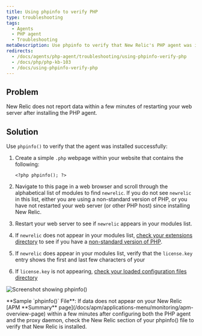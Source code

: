 ```yaml
---
title: Using phpinfo to verify PHP
type: troubleshooting
tags:
  - Agents
  - PHP agent
  - Troubleshooting
metaDescription: Use phpinfo to verify that New Relic's PHP agent was installed correctly.
redirects:
  - /docs/agents/php-agent/troubleshooting/using-phpinfo-verify-php
  - /docs/php/php-kb-103
  - /docs/using-phpinfo-verify-php
---
```



## Problem

New Relic does not report data within a few minutes of restarting your web server after installing the PHP agent.

## Solution

Use `phpinfo()` to verify that the agent was installed successfully:

1. Create a simple `.php` webpage within your website that contains the following:

   ```
   <?php phpinfo(); ?>
   ```
2. Navigate to this page in a web browser and scroll through the alphabetical list of modules to find `newrelic`. If you do not see `newrelic` in this list, either you are using a non-standard version of PHP, or you have not restarted your web server (or other PHP host) since installing New Relic.
3. Restart your web server to see if `newrelic` appears in your modules list.
4. If `newrelic` does not appear in your modules list, [check your extensions directory](/docs/php/php-kb-104) to see if you have a [non-standard version of PHP](/docs/php/php-agent-installation-non-standard-php).
5. If `newrelic` does appear in your modules list, verify that the `license.key` entry shows the first and last few characters of your <LicenseKey />
6. If `license.key` is not appearing, [check your loaded configuration files directory](/docs/agents/php-agent/troubleshooting/checking-loaded-configuration-files-directory)

<img
  alt="Screenshot showing phpinfo()"
  src={apmPhpNrLicense}
/>

<figcaption>
  **Sample `phpinfo()` File**: If data does not appear on your New Relic [APM **Summary** page](/docs/apm/applications-menu/monitoring/apm-overview-page) within a few minutes after configuring both the PHP agent and the proxy daemon, check the New Relic section of your phpinfo() file to verify that New Relic is installed.
</figcaption>
